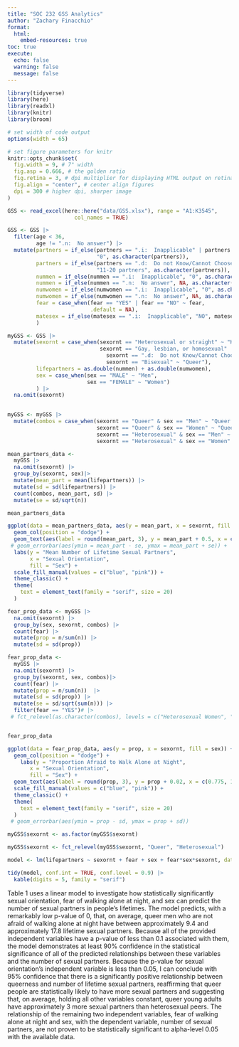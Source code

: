 ```yaml
---
title: "SOC 232 GSS Analytics"
author: "Zachary Finacchio"
format:
  html:
    embed-resources: true
toc: true
execute:
  echo: false
  warning: false
  message: false
---
```


```r
library(tidyverse)
library(here)
library(readxl)
library(knitr)
library(broom)
```

```r
# set width of code output
options(width = 65)

# set figure parameters for knitr
knitr::opts_chunk$set(
  fig.width = 9, # 7" width
  fig.asp = 0.666, # the golden ratio
  fig.retina = 3, # dpi multiplier for displaying HTML output on retina
  fig.align = "center", # center align figures
  dpi = 300 # higher dpi, sharper image
)
```

```r
GSS <- read_excel(here::here("data/GSS.xlsx"), range = "A1:K3545",
                     col_names = TRUE)
```

```r
GSS <- GSS |>
  filter(age < 36,
         age != ".n:  No answer") |>
  mutate(partners = if_else(partners == ".i:  Inapplicable" | partners == "No partners",
                            "0", as.character(partners)),
         partners = if_else(partners == ".d:  Do not Know/Cannot Choose",
                            "11-20 partners", as.character(partners)),
         nummen = if_else(nummen == ".i:  Inapplicable", "0", as.character(nummen)),
         nummen = if_else(nummen == ".n:  No answer", NA, as.character(nummen)),	
         numwomen = if_else(numwomen == ".i:  Inapplicable", "0", as.character(numwomen)),
         numwomen = if_else(numwomen == ".n:  No answer", NA, as.character(numwomen)),
         fear = case_when(fear == "YES" | fear == "NO" ~ fear,
                          .default = NA),
         matesex = if_else(matesex == ".i:  Inapplicable", "NO", matesex)
         ) 
```

```r
myGSS <- GSS |>
  mutate(sexornt = case_when(sexornt == "Heterosexual or straight" ~ "Heterosexual",
                             sexornt == "Gay, lesbian, or homosexual" |
                               sexornt == ".d:  Do not Know/Cannot Choose" |
                               sexornt == "Bisexual" ~ "Queer"),
         lifepartners = as.double(nummen) + as.double(numwomen),
         sex = case_when(sex == "MALE" ~ "Men",
                         sex == "FEMALE" ~ "Women")
         ) |>
  na.omit(sexornt)
         
```

```r
myGSS <- myGSS |>
  mutate(combos = case_when(sexornt == "Queer" & sex == "Men" ~ "Queer Men",
                            sexornt == "Queer" & sex == "Women" ~ "Queer Women",
                            sexornt == "Heterosexual" & sex == "Men" ~ "Heterosexual Men",
                            sexornt == "Heterosexual" & sex == "Women" ~ "Heterosexual Women"))
```


```r
mean_partners_data <- 
  myGSS |>
  na.omit(sexornt) |>
  group_by(sexornt, sex)|>
  mutate(mean_part = mean(lifepartners)) |>
  mutate(sd = sd(lifepartners)) |>
  count(combos, mean_part, sd) |>
  mutate(se = sd/sqrt(n))

mean_partners_data
```

```r
ggplot(data = mean_partners_data, aes(y = mean_part, x = sexornt, fill = sex)) +
  geom_col(position = "dodge") +
  geom_text(aes(label = round(mean_part, 3), y = mean_part + 0.5, x = c(0.77, 1.225, 1.77, 2.225)), family = "serif", size = 6) +
 # geom_errorbar(aes(ymin = mean_part - se, ymax = mean_part + se)) +
  labs(y = "Mean Number of Lifetime Sexual Partners",
       x = "Sexual Orientation",
       fill = "Sex") +
  scale_fill_manual(values = c("blue", "pink")) +
  theme_classic() +
  theme(
    text = element_text(family = "serif", size = 20)
  )
```

```r
fear_prop_data <- myGSS |>
  na.omit(sexornt) |>
  group_by(sex, sexornt, combos) |>
  count(fear) |>
  mutate(prop = n/sum(n)) |>
  mutate(sd = sd(prop))
```

```r
fear_prop_data <- 
  myGSS |>
  na.omit(sexornt) |>
  group_by(sexornt, sex, combos)|>
  count(fear) |>
  mutate(prop = n/sum(n))  |>
  mutate(sd = sd(prop)) |>
  mutate(se = sd/sqrt(sum(n))) |>
  filter(fear == "YES")# |>
 # fct_relevel(as.character(combos), levels = c("Heterosexual Women", "Heterosexual Men", "Queer Women", "Queer Men"))


fear_prop_data
```

```r
ggplot(data = fear_prop_data, aes(y = prop, x = sexornt, fill = sex)) +
  geom_col(position = "dodge") +
    labs(y = "Proportion Afraid to Walk Alone at Night",
       x = "Sexual Orientation",
       fill = "Sex") +
  geom_text(aes(label = round(prop, 3), y = prop + 0.02, x = c(0.775, 1.225, 1.775, 2.225)), family = "serif", size = 6) +
  scale_fill_manual(values = c("blue", "pink")) + 
  theme_classic() +
  theme(
    text = element_text(family = "serif", size = 20)
  )
 # geom_errorbar(aes(ymin = prop - sd, ymax = prop + sd))
```

```r
myGSS$sexornt <- as.factor(myGSS$sexornt)

myGSS$sexornt <- fct_relevel(myGSS$sexornt, "Queer", "Heterosexual")

model <- lm(lifepartners ~ sexornt + fear + sex + fear*sex*sexornt, data = myGSS |> na.omit(sexornt))

tidy(model, conf.int = TRUE, conf.level = 0.9) |>
  kable(digits = 5, family = "serif")
```
Table 1 uses a linear model to investigate how statistically significantly sexual orientation, fear of walking alone at night, and sex can predict the number of sexual partners in people's lifetimes. The model predicts, with a remarkably low p-value of 0, that, on average, queer men who are not afraid of walking alone at night have between approximately 9.4 and approximately 17.8 lifetime sexual partners. Because all of the provided independent variables have a p-value of less than 0.1 associated with them, the model demonstrates at least 90% confidence in the statistical significance of all of the predicted relationships between these variables and the number of sexual partners. Because the p-value for sexual orientation's independent variable is less than 0.05, I can conclude with 95% confidence that there is a significantly positive relationship between queerness and number of lifetime sexual partners, reaffirming that queer people are statistically likely to have more sexual partners and suggesting that, on average, holding all other variables constant, queer young adults have approximately 3 more sexual partners than heterosexual peers. The relationship of the remaining two independent variables, fear of walking alone at night and sex, with the dependent variable, number of sexual partners, are not proven to be statistically significant to alpha-level 0.05 with the available data. 